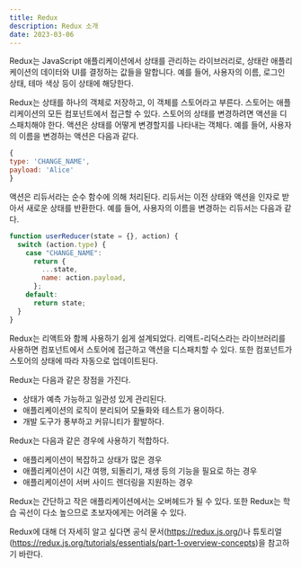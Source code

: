 ```yaml
---
title: Redux
description: Redux 소개
date: 2023-03-06
---
```


Redux는 JavaScript 애플리케이션에서 상태를 관리하는 라이브러리로, 상태란 애플리케이션의 데이터와 UI를 결정하는 값들을 말합니다.
예를 들어, 사용자의 이름, 로그인 상태, 테마 색상 등이 상태에 해당한다.

Redux는 상태를 하나의 객체로 저장하고, 이 객체를 스토어라고 부른다.
스토어는 애플리케이션의 모든 컴포넌트에서 접근할 수 있다.
스토어의 상태를 변경하려면 액션을 디스패치해야 한다.
액션은 상태를 어떻게 변경할지를 나타내는 객체다.
예를 들어, 사용자의 이름을 변경하는 액션은 다음과 같다.

```js
{
type: 'CHANGE_NAME',
payload: 'Alice'
}
```

액션은 리듀서라는 순수 함수에 의해 처리된다.
리듀서는 이전 상태와 액션을 인자로 받아서 새로운 상태를 반환한다.
예를 들어, 사용자의 이름을 변경하는 리듀서는 다음과 같다.

```js
function userReducer(state = {}, action) {
  switch (action.type) {
    case "CHANGE_NAME":
      return {
        ...state,
        name: action.payload,
      };
    default:
      return state;
  }
}
```

Redux는 리액트와 함께 사용하기 쉽게 설계되었다.
리액트-리덕스라는 라이브러리를 사용하면 컴포넌트에서 스토어에 접근하고 액션을 디스패치할 수 있다.
또한 컴포넌트가 스토어의 상태에 따라 자동으로 업데이트된다.

Redux는 다음과 같은 장점을 가진다.

- 상태가 예측 가능하고 일관성 있게 관리된다.
- 애플리케이션의 로직이 분리되어 모듈화와 테스트가 용이하다.
- 개발 도구가 풍부하고 커뮤니티가 활발하다.

Redux는 다음과 같은 경우에 사용하기 적합하다.

- 애플리케이션이 복잡하고 상태가 많은 경우
- 애플리케이션이 시간 여행, 되돌리기, 재생 등의 기능을 필요로 하는 경우
- 애플리케이션이 서버 사이드 렌더링을 지원하는 경우

Redux는 간단하고 작은 애플리케이션에서는 오버헤드가 될 수 있다. 또한 Redux는 학습 곡선이 다소 높으므로 초보자에게는 어려울 수 있다.

Redux에 대해 더 자세히 알고 싶다면 공식 문서(https://redux.js.org/)나
튜토리얼(https://redux.js.org/tutorials/essentials/part-1-overview-concepts)을 참고하기 바란다.
